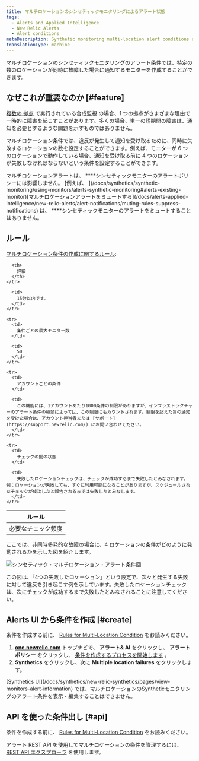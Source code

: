 ```yaml
---
title: マルチロケーションのシンセティックモニタリングによるアラート状態
tags:
  - Alerts and Applied Intelligence
  - New Relic Alerts
  - Alert conditions
metaDescription: Synthetic monitoring multi-location alert conditions allow you to specify how many location checks must fail before generating a notification.
translationType: machine
---
```


マルチロケーションのシンセティックモニタリングのアラート条件では、特定の数のロケーションが同時に故障した場合に通知するモニターを作成することができます。

## なぜこれが重要なのか [#feature]

[複数の ](/docs/synthetics/new-relic-synthetics/getting-started/introduction-new-relic-synthetics)[拠点](/docs/synthetics/new-relic-synthetics/using-monitors/add-edit-monitors#setting-location) で実行されている合成監視 の場合、1 つの拠点がさまざまな理由で一時的に障害を起こすことがあります。多くの場合、単一の短期間の障害は、通知を必要とするような問題を示すものではありません。

マルチロケーション条件では、違反が発生して通知を受け取るために、同時に失敗するロケーションの数を設定することができます。例えば、モニターが 6 つのロケーションで動作している場合、通知を受け取る前に 4 つのロケーションが失敗しなければならないという条件を設定することができます。

<Callout variant="important">
  マルチロケーションアラートは、
  ****シンセティックモニターのアラートポリシーには影響しません。 [例えば、
  ](/docs/synthetics/synthetic-monitoring/using-monitors/alerts-synthetic-monitoring#alerts-existing-monitor)[マルチロケーションアラートをミュートする](/docs/alerts-applied-intelligence/new-relic-alerts/alert-notifications/muting-rules-suppress-notifications)
  は、 ****シンセティックモニターのアラートをミュートすることはありません。
</Callout>

## ルール

[マルチロケーション条件の作成に関するルール](#):

<table>
  <thead>
    <tr>
      <th style={{ width: "250px" }}>
        ルール
      </th>

      <th>
        詳細
      </th>
    </tr>

  </thead>

  <tbody>
    <tr>
      <td>
        必要なチェック頻度
      </td>

      <td>
        15分以内です。
      </td>
    </tr>

    <tr>
      <td>
        条件ごとの最大モニター数
      </td>

      <td>
        50
      </td>
    </tr>

    <tr>
      <td>
        アカウントごとの条件
      </td>

      <td>
        この機能には、1アカウントあたり1000条件の制限がありますが、インフラストラクチャーのアラート条件の種類によっては、この制限にもカウントされます。制限を超えた旨の通知を受けた場合は、アカウント担当者または [サポート](https://support.newrelic.com/) にお問い合わせください。
      </td>
    </tr>

    <tr>
      <td>
        チェックの間の状態
      </td>

      <td>
        失敗したロケーションチェックは、チェックが成功するまで失敗したとみなされます。例：ロケーションが失敗しても、すぐに利用可能になることがありますが、スケジュールされたチェックが成功したと報告されるまでは失敗したとみなします。
      </td>
    </tr>

  </tbody>
</table>

ここでは、非同時多発的な故障の場合に、4 ロケーションの条件がどのように発動されるかを示した図を紹介します。

![シンセティック・マルチロケーション・アラート条件図](src/images/synthetics-multi-location-alert-diagram_0.png 'シンセティック・マルチロケーション・アラート・ダイアグラム.png')

<figcaption>
  この図は、「4つの失敗したロケーション」という設定で、次々と発生する失敗に対して違反を引き起こす例を示しています。失敗したロケーションチェックは、次にチェックが成功するまで失敗したとみなされることに注意してください。
</figcaption>

## Alerts UI から条件を作成 [#create]

条件を作成する前に、 [Rules for Multi-Location Condition](#rules) をお読みください。

1. **[one.newrelic.com](https://one.newrelic.com/ '新しいウィンドウにリンクが開きます。')** トップナビで、 **アラート& AI** をクリックし、 **アラートポリシー** をクリックし、 [条件を作成するプロセスを開始します](/docs/alerts/new-relic-alerts/defining-conditions/define-alert-conditions#create-condition) 。
2. **Synthetics** をクリックし、次に **Multiple location failures** をクリックします。

<Callout variant="important">
  [Synthetics
  UI](/docs/synthetics/new-relic-synthetics/pages/view-monitors-alert-information)
  では、マルチロケーションのSyntheticモニタリングのアラート条件を表示・編集することはできません。
</Callout>

## API を使った条件出し [#api]

条件を作成する前に、 [Rules for Multi-Location Condition](#rules) をお読みください。

アラート REST API を使用してマルチロケーションの条件を管理するには、 [REST API エクスプローラ](https://rpm.newrelic.com/api/explore/alerts_location_failure_conditions/create) を使用します。
